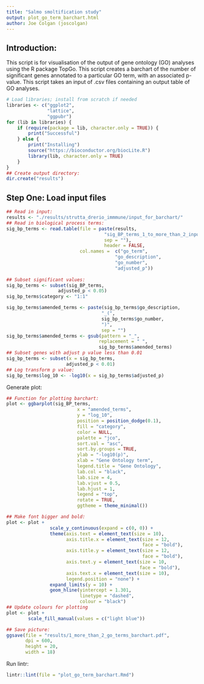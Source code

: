 ```yaml
--- 
title: "Salmo smoltification study"
output: plot_go_term_barchart.html
author: Joe Colgan (joscolgan)
---
```


## Introduction:  
This script is for visualisation of the output of gene ontology (GO) analyses using the R package TopGo.
This script creates a barchart of the number of significant genes annotated to a particular GO term, with an associated p-value. This script takes an input of .csv files containing an output table of GO analyses.

```r
# Load libraries; install from scratch if needed
libraries <- c("ggplot2",
               "lattice",
               "ggpubr")
for (lib in libraries) {
    if (require(package = lib, character.only = TRUE)) {
        print("Successful")
    } else {
        print("Installing")
        source("https://bioconductor.org/biocLite.R")
        library(lib, character.only = TRUE)
    }
}
## Create output directory:
dir.create("results")
```

## Step One: Load input files

```r
## Read in input:
results <- "./results/strutta_drerio_immmune/input_for_barchart/"
## Read in biological process terms:
sig_bp_terms <- read.table(file = paste(results,
                                    "sig_BP_terms_1_to_more_than_2_input_for_plot.txt",
                                    sep = ""),
                                    header = FALSE,
                           col.names =  c("go_term",
                                        "go_description",
                                        "go_number",
                                        "adjusted_p"))
                       
## Subset significant values:
sig_bp_terms <- subset(sig_BP_terms,
                   adjusted_p < 0.05)
sig_bp_terms$category <- "1:1"

sig_bp_terms$amended_terms <- paste(sig_bp_terms$go_description,
                                   "_(",
                                   sig_bp_terms$go_number,
                                   ")",
                                   sep = "")
sig_bp_terms$amended_terms <- gsub(pattern = "_",
                                  replacement = " ",
                                  sig_bp_terms$amended_terms)
## Subset genes with adjust p value less than 0.01
sig_bp_terms <- subset(x = sig_bp_terms,
                      adjusted_p < 0.01)
## Log transform p value:
sig_bp_terms$log_10 <- -log10(x = sig_bp_terms$adjusted_p)
```

Generate plot:

```r
## Function for plotting barchart:
plot <- ggbarplot(sig_BP_terms,
                          x = "amended_terms",
                          y = "log_10",
                          position = position_dodge(0.1),
                          fill = "category",
                          color = NULL,
                          palette = "jco",
                          sort.val = "asc",
                          sort.by.groups = TRUE,
                          ylab = "-log10(p)",
                          xlab = "Gene Ontology term",
                          legend.title = "Gene Ontology",
                          lab.col = "black",
                          lab.size = 4,
                          lab.vjust = 0.5,
                          lab.hjust = 1,
                          legend = "top",
                          rotate = TRUE,
                          ggtheme = theme_minimal())

## Make font bigger and bold:
plot <- plot +
                scale_y_continuous(expand = c(0, 0)) +
                theme(axis.text = element_text(size = 10),
                      axis.title.x = element_text(size = 12,
                                                  face = "bold"),
                      axis.title.y = element_text(size = 12,
                                                  face = "bold"),
                      axis.text.y = element_text(size = 10,
                                                 face = "bold"),
                      axis.text.x = element_text(size = 10),
                      legend.position = "none") +
                expand_limits(y = 10) +
                geom_hline(yintercept = 1.301,
                           linetype = "dashed",
                           colour = "black")
## Update colours for plotting
plot <- plot +
        scale_fill_manual(values = c("light blue"))

## Save picture:
ggsave(file = "results/1_more_than_2_go_terms_barchart.pdf",
       dpi = 600,
       height = 20,
       width = 18)
```

Run lintr:

```r
lintr::lint(file = "plot_go_term_barchart.Rmd")
```
